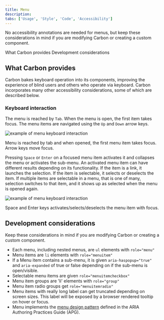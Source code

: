 ```yaml
---
title: Menu
description:
tabs: ['Usage', 'Style', 'Code', 'Accessibility']
---
```



<PageDescription>

No accessibility annotations are needed for menus, but keep these considerations
in mind if you are modifying Carbon or creating a custom component.

</PageDescription>

<AnchorLinks>

<AnchorLink>What Carbon provides</AnchorLink>
<AnchorLink>Development considerations</AnchorLink>

</AnchorLinks>

## What Carbon provides

Carbon bakes keyboard operation into its components, improving the experience of
blind users and others who operate via keyboard. Carbon incorporates many other
accessibility considerations, some of which are described below.

### Keyboard interaction

The menu is reached by `Tab`. When the menu is open, the first item takes focus.
The menu items are navigated using the `Up` and `Down` arrow keys.

<Row>

<Column colLg={8}>

![example of menu keyboard interaction](images/accessibility-menu-1.png)

<Caption>
  Menu is reached by tab and when opened, the first menu item takes focus. Arrow
  keys move focus.
</Caption>

</Column>
</Row>

Pressing `Space` or `Enter` on a focused menu item activates it and collapses
the menu or activates the sub-menu. An activated menu item can have different
results depending on its functionality. If the item is a link, it launches the
selection. If the item is selectable, it selects or deselects the item. If
multiple items are selectable in a menu, that is one of many, selection switches
to that item, and it shows up as selected when the menu is opened again.

<Row>
<Column colLg={8}>

![example of menu keyboard interaction](images/accessibility-menu-2.png)

<Caption>
  Space and Enter keys activates/selects/deselects the menu item with focus.
</Caption>

</Column>
</Row>

## Development considerations

Keep these considerations in mind if you are modifying Carbon or creating a
custom component.

- Each menu, including nested menus, are `ul` elements with `role="menu"`
- Menu items are `li` elements with `role="menuitem"`
- If a Menu item contains a sub-menu, it is given `aria-haspopup="true"` and
  `aria-expanded` of true or false depending on if the sub-menu is open/visible.
- Selectable menu items are given `role="menuitemcheckbox"`
- Menu item groups are 'li' elements with `role="group"`
- Menu item radio groups get `role="menuitemradio"`
- Menu items with really long label can get truncated depending on screen sizes.
  This label will be exposed by a browser rendered tooltip on hover or focus.
- Menu implements the
  [menu design pattern](https://www.w3.org/WAI/ARIA/apg/patterns/menubar/)
  defined in the ARIA Authoring Practices Guide (APG).

<A11yStatus layout="table" components="Menu" />
